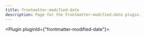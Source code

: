 ---
title: frontmatter-modified-date
description: Page for the frontmatter-modified-date plugin.
---


<Plugin pluginId={"frontmatter-modified-date"}></Plugin>